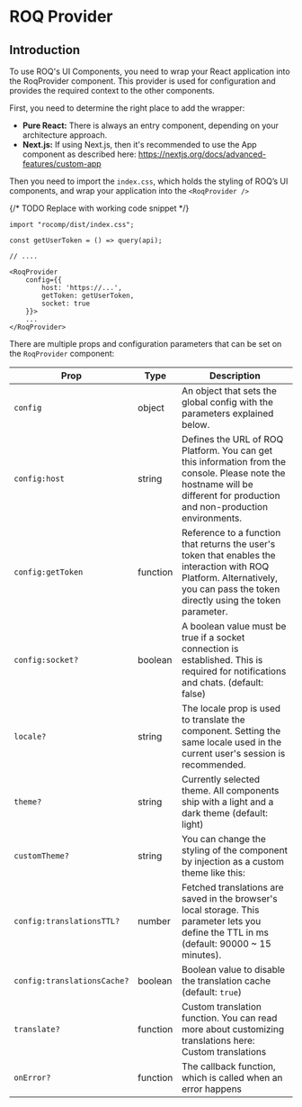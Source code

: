 
# ROQ Provider

## Introduction

To use ROQ's UI Components, you need to wrap your React application into the RoqProvider component. This provider is
used for configuration and provides the required context to the other components.

First, you need to determine the right place to add the wrapper:

* **Pure React:** There is always an entry component, depending on your architecture approach.
* **Next.js:** If using Next.js, then it's recommended to use the App component as described
  here: https://nextjs.org/docs/advanced-features/custom-app

Then you need to import the `index.css`, which holds the styling of ROQ’s UI components, and wrap your application into
the `<RoqProvider />`

{/* TODO Replace with working code snippet */}

```tsx
import "rocomp/dist/index.css";

const getUserToken = () => query(api);

// ....

<RoqProvider
    config={{
        host: 'https://...',
        getToken: getUserToken,
        socket: true
    }}>
    ...
</RoqProvider>
```

There are multiple props and configuration parameters that can be set on the `RoqProvider` component:

| Prop                        | Type     | Description                                                                                                                                                                     |
|-----------------------------|----------|---------------------------------------------------------------------------------------------------------------------------------------------------------------------------------|
| `config`                    | object   | An object that sets the global config with the parameters explained below.                                                                                                      |
| `config:host`               | string   | Defines the URL of ROQ Platform. You can get this information from the console. Please note the hostname will be different for production and non-production environments.      |
| `config:getToken`           | function | Reference to a function that returns the user's token that enables the interaction with ROQ Platform. Alternatively, you can pass the token directly using the token parameter. |
| `config:socket?`            | boolean  | A boolean value must be true if a socket connection is established. This is required for notifications and chats. (default: false)                                              |
| `locale?`                   | string   | The locale prop is used to translate the component. Setting the same locale used in the current user's session is recommended.                                                  |
| `theme?`                    | string   | Currently selected theme. All components ship with a light and a dark theme (default: light)                                                                                    |
| `customTheme?`              | string   | You can change the styling of the component by injection as a custom theme like this:                                                                                           |
| `config:translationsTTL?`   | number   | Fetched translations are saved in the browser's local storage. This parameter lets you define the TTL in ms (default: 90000 ~ 15 minutes).                                      |
| `config:translationsCache?` | boolean  | Boolean value to disable the translation cache (default: `true`)                                                                                                                |
| `translate?`                | function | Custom translation function. You can read more about customizing translations here: Custom translations                                                                         |
| `onError?`                  | function | The callback function, which is called when an error happens                                                                                                                    |                                                                                                                                                                          |
